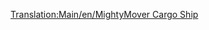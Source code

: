 [[Translation:Main/en/MightyMover Cargo Ship]]
{{Template:Schepen/Nl
|Naam=MightyMover goederenschip
|Afbeelding=[[File:en/Toylandcargoship.png|MightyMover goederenschip]]
|Kosten=£24,375 ($48,750)
|Snelheid=24 km/h (15 mph)
|Onderhoudskosten=£2,460 ($4,920)
|Ontworpen=1946
|Levensduur=30
|Capaciteit=160 zakken snoep
|Omschrijving=Om te bouwen naar alles behalve passagiers.
|Real-life=Fictief
}}